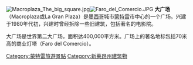{{coord|25|40|07|N|100|18|35|W|type:landmark|display=title}}
[[Image:Macroplaza_The_big_square.jpg|thumb]][[Image:Faro_del_Comercio.JPG|right]]
'''大广场'''（Macroplaza或La Gran Plaza）是[[墨西哥|墨西哥]]城市[[蒙特雷|蒙特雷]]市中心的一个广场。兴建于1980年代初，兴建时曾经拆除一些旧建筑，包括著名的电影院。

大广场是世界第二大广场，面积达400,000平方米。广场上的著名地标包括70米高的商业灯塔（Faro del Comercio）。 

{{Mexico-stub}}

[[Category:蒙特雷旅遊景點|Category:蒙特雷旅遊景點]]
[[Category:新莱昂州建筑物|Category:新莱昂州建筑物]]